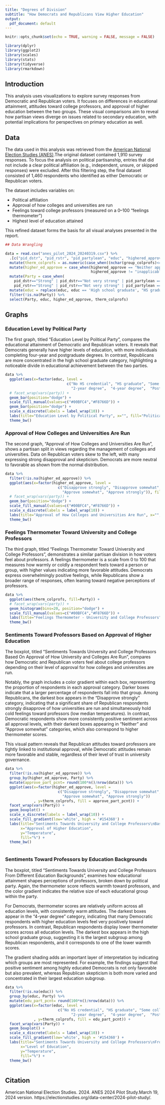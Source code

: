 ```yaml
---
title: "Degrees of Division"
subtitle: "How Democrats and Republicans View Higher Education"
output:
  pdf_document: default
---
```


```r
knitr::opts_chunk$set(echo = TRUE, warning = FALSE, message = FALSE)

library(dplyr)
library(ggplot2)
library(scales)
library(stats)
library(tidyverse)
library(rmarkdown)

```

## Introduction

This analysis uses visualizations to explore survey responses from Democratic and Republican voters. It focuses on differences in educational attainment, attitudes toward college professors, and approval of higher education between the two groups. These visual comparisons aim to reveal how partisan views diverge on issues related to secondary education, with potential implications for perspectives on primary education as well.



## Data

The data used in this analysis was retrieved from the [American National Election Studies (ANES)](https://electionstudies.org).The original dataset contained 1,910 survey responses. To focus the analysis on political partisanship, entries that did not include a clear political affiliation (e.g., independent, unsure, or skipped responses) were excluded. After this filtering step, the final dataset consisted of 1,460 respondents who identified as either Democratic or Republican voters.

The dataset includes variables on:

* Political affiliation
* Approval of how colleges and universities are run
* Feelings toward college professors (measured on a 0–100 "feelings thermometer")
* Highest level of education attained

This refined dataset forms the basis for all visual analyses presented in the report.


```r

## Data Wrangling

data = read.csv("anes_pilot_2024_20240319.csv") %>%
  .[c("pid_dstr", "pid_rstr", "pid_partylean", "educ", "highered_approve", "group_colprofs")] %>% 
  mutate(therm_colprofs = as.numeric(case_when((nchar(group_colprofs)<=3)==TRUE ~ group_colprofs))) %>% #filter out non-numeric values
  mutate(higher_ed_approve = case_when(highered_approve == "Neither approve nor disapprove" ~ "Neither",
                                       highered_approve != "inapplicable, legitimate skip" ~ highered_approve)) %>%
  mutate(Party = case_when(
    pid_dstr=="Strong" | pid_dstr=="Not very strong" | pid_partylean == "Closer to the Democratic Party" ~ "Democratic",
    pid_rstr=="Strong" | pid_rstr=="Not very strong" | pid_partylean == "Closer to the Republican Party" ~ "Republican")) %>%
  mutate(educ = replace(educ, educ == 'High school graduate', "HS graduate")) %>%
  filter(!is.na(Party)) %>%
  select(Party, educ, higher_ed_approve, therm_colprofs)

```


## Graphs


### Education Level by Political Party

The first graph, titled "Education Level by Political Party", compares the educational attainment of Democratic and Republican voters. It reveals that Democrats generally have higher levels of education, with more individuals completing four-year and postgraduate degrees. In contrast, Republicans are more concentrated in the high school graduate category, highlighting a noticeable divide in educational achievement between the two parties.

\vspace{2em}

```r

data %>% 
  ggplot(aes(x=factor(educ, level = 
                            c("No HS credential", "HS graduate", "Some college", 
                              "2-year degree",  "4-year degree",  "Post-grad")), fill=Party))+
  # facet_wrap(vars(party)) +
  geom_bar(position="dodge") +
  scale_fill_manual(values=c("#00BFC4","#F8766D")) +
  geom_bar(position="dodge") +
  scale_x_discrete(labels = label_wrap(10)) +
  labs(title="Education Level by Political Party", x="", fill="Political Party") +
  theme_bw()

```




### Approval of How Colleges and Universities Are Run

The second graph, "Approval of How Colleges and Universities Are Run", shows a partisan split in views regarding the management of colleges and universities. Data on Republican voters skew to the left, with many expressing strong disapproval and skepticism. Democrats are more neutral to favorable as shown from the normal distribution.

\vspace{2em}

```r

data %>% 
  filter(!is.na(higher_ed_approve)) %>%
  ggplot(aes(x=factor(higher_ed_approve, level = 
                        c("Disapprove strongly", "Disapprove somewhat",  "Neither", 
                          "Approve somewhat", "Approve strongly")), fill = Party))+
  # facet_wrap(vars(party)) +
  geom_bar(position="dodge") +
  scale_fill_manual(values=c("#00BFC4","#F8766D")) +
  scale_x_discrete(labels = label_wrap(10)) +
  labs(title="Approval of How Colleges and Universities Are Run", x="", fill="Political Party")+
  theme_bw()  
```




### Feelings Thermometer Toward University and College Professors

The third graph, titled "Feelings Thermometer Toward University and College Professors", demonstrates a similar partisan division in how voters feel about professors. A feelings thermometer is a scale from 0 to 100 that measures how warmly or coldly a respondent feels toward a person or group, with higher values indicating more favorable attitudes. Democrats express overwhelmingly positive feelings, while Republicans show a broader range of responses, often leaning toward negative perceptions of professors.

\vspace{2em}

```r

data %>%
  ggplot(aes(therm_colprofs, fill=Party)) +
  # facet_wrap(vars(party)) +
  geom_histogram(bins=20, position="dodge") +
  scale_fill_manual(values=c("#00BFC4","#F8766D")) +
  labs(title="Feelings Thermometer - University and College Professors", x="Thermometer", y="Count", fill="Political Party") +
  theme_bw() 
```



### Sentiments Toward Professors Based on Approval of Higher Education 

The boxplot, titled "Sentiments Towards University and College Professors Based On Approval of How University and Colleges Are Run", compares how Democratic and Republican voters feel about college professors depending on their level of approval for how colleges and universities are run.

Notably, the graph includes a color gradient within each box, representing the proportion of respondents in each approval category. Darker boxes indicate that a larger percentage of respondents fall into that group. Among Republicans, the darkest box appears in the “Disapprove strongly” category, indicating that a significant share of Republican respondents strongly disapprove of how universities are run and simultaneously hold cold feelings toward professors (low median temperatures). In contrast, Democratic respondents show more consistently positive sentiment across all approval levels, with their darkest boxes appearing in “Neither” and “Approve somewhat” categories, which also correspond to higher thermometer scores.

This visual pattern reveals that Republican attitudes toward professors are tightly linked to institutional approval, while Democratic attitudes remain more favorable and stable, regardless of their level of trust in university governance.

\vspace{2em}

``` r

data %>%
  filter(!is.na(higher_ed_approve)) %>%
  group_by(higher_ed_approve, Party) %>% 
  mutate(approve_part_pcnt= round(100*n()/nrow(data))) %>%  
  ggplot(aes(x=factor(higher_ed_approve, level =
                        c("Disapprove strongly", "Disapprove somewhat",  "Neither", 
                          "Approve somewhat", "Approve strongly"))
             , y=therm_colprofs, fill = approve_part_pcnt)) +
  facet_wrap(vars(Party)) +
  geom_boxplot() +
  scale_x_discrete(labels = label_wrap(10)) +
  scale_fill_gradient(low='white', high = '#154360') +
  labs(title="Sentiments Towards University and College Professors\nBased On Approval of How University and Colleges Are Run", 
       x="Approval of Higher Education",
       y="Temperature",
       fill="%") +
  theme_bw() 
  
```



### Sentiments Toward Professors by Education Backgrounds

The boxplot, titled "Sentiments Towards University and College Professors From Different Education Backgrounds", examines how educational attainment shapes perceptions of professors, broken down by political party. Again, the thermometer score reflects warmth toward professors, and the color gradient indicates the relative size of each educational group within the party.
 
For Democrats, thermometer scores are relatively uniform across all education levels, with consistently warm attitudes. The darkest boxes appear in the “4-year degree” category, indicating that many Democratic respondents with higher education levels feel very positively toward professors. In contrast, Republican respondents display lower thermometer scores across all education levels. The darkest box appears in the high school graduate group, suggesting it is the largest subgroup among Republican respondents, and it corresponds to one of the lower warmth scores. 

The gradient shading adds an important layer of interpretation by indicating which groups are most represented. For example, the findings suggest that positive sentiment among highly educated Democrats is not only favorable but also prevalent, whereas Republican skepticism is both more varied and concentrated in their largest education subgroup.

\vspace{2em}

``` r
data %>%
  filter(!is.na(educ)) %>%
  group_by(educ, Party) %>% 
  mutate(edu_part_pcnt= round(100*n()/nrow(data))) %>%  
  ggplot(aes(x=factor(educ, level =
                        c("No HS credential", "HS graduate", "Some college",
                              "2-year degree",  "4-year degree",  "Post-grad"))
             , y=therm_colprofs, fill = edu_part_pcnt)) +
  facet_wrap(vars(Party)) +
  geom_boxplot() +
  scale_x_discrete(labels = label_wrap(10)) +
  scale_fill_gradient(low='white', high = '#154360') +
  labs(title="Sentiments Towards University and College Professors\nFrom Different Education Backgrounds", 
       x="Level of Education",
       y="Temperature",
       fill="%") +
  theme_bw()
  
```



## Citation

American National Election Studies. 2024. ANES 2024 Pilot Study.March 19, 2024 version. 
https://electionstudies.org/data-center/2024-pilot-study/.


